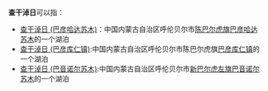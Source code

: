 '''查干淖日'''可以指：
*[[查干淖日_(巴彦哈达苏木)|查干淖日 (巴彦哈达苏木)]]：中国内蒙古自治区呼伦贝尔市[[陈巴尔虎旗|陈巴尔虎旗]][[巴彦哈达苏木|巴彦哈达苏木]]的一个湖泊
*[[查干淖日_(巴彦库仁镇)|查干淖日 (巴彦库仁镇)]]:中国内蒙古自治区呼伦贝尔市陈巴尔虎旗[[巴彦库仁镇|巴彦库仁镇]]的一个湖泊
*[[查干淖日_(巴音诺尔苏木)|查干淖日 (巴音诺尔苏木)]]:中国内蒙古自治区呼伦贝尔市[[新巴尔虎左旗|新巴尔虎左旗]][[巴音诺尔苏木|巴音诺尔苏木]]的一个湖泊
{{disambig|Cat=四字地名消歧义}}